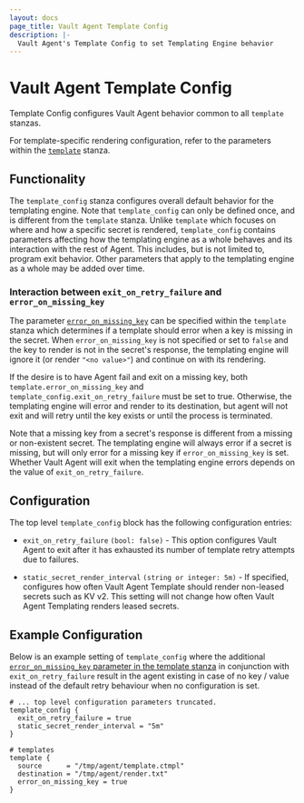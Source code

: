 ```yaml
---
layout: docs
page_title: Vault Agent Template Config
description: |-
  Vault Agent's Template Config to set Templating Engine behavior
---
```


# Vault Agent Template Config

Template Config configures Vault Agent behavior common to all `template` stanzas.

For template-specific rendering configuration, refer to the parameters within the
[`template`](/docs/agent/template) stanza.

## Functionality

The `template_config` stanza configures overall default behavior for the
templating engine. Note that `template_config` can only be defined once, and is
different from the `template` stanza. Unlike `template` which focuses on where
and how a specific secret is rendered, `template_config` contains parameters
affecting how the templating engine as a whole behaves and its interaction with
the rest of Agent. This includes, but is not limited to, program exit behavior.
Other parameters that apply to the templating engine as a whole may be added
over time.

### Interaction between `exit_on_retry_failure` and `error_on_missing_key`

The parameter
[`error_on_missing_key`](/docs/agent/template#error_on_missing_key) can be
specified within the `template` stanza which determines if a template should
error when a key is missing in the secret. When `error_on_missing_key` is not
specified or set to `false` and the key to render is not in the secret's
response, the templating engine will ignore it (or render `"<no value>"`) and
continue on with its rendering.

If the desire is to have Agent fail and exit on a missing key, both
`template.error_on_missing_key` and `template_config.exit_on_retry_failure` must
be set to true. Otherwise, the templating engine will error and render to its
destination, but agent will not exit and will retry until the key exists or until
the process is terminated.

Note that a missing key from a secret's response is different from a missing or
non-existent secret. The templating engine will always error if a secret is
missing, but will only error for a missing key if `error_on_missing_key` is set.
Whether Vault Agent will exit when the templating engine errors depends on the
value of `exit_on_retry_failure`.

## Configuration

The top level `template_config` block has the following configuration entries:

- `exit_on_retry_failure` `(bool: false)` - This option configures Vault Agent
to exit after it has exhausted its number of template retry attempts due to
failures.

- `static_secret_render_interval` `(string or integer: 5m)` - If specified, configures
  how often Vault Agent Template should render non-leased secrets such as KV v2.
  This setting will not change how often Vault Agent Templating renders leased
  secrets.

## Example Configuration

Below is an example setting of `template_config` where the additional 
[`error_on_missing_key` parameter in the template stanza](/docs/agent/template#error_on_missing_key) in conjunction with 
`exit_on_retry_failure` result in the agent existing in case of no key / value 
instead of the default retry behaviour when no configuration is set.

```hcl
# ... top level configuration parameters truncated.
template_config {
  exit_on_retry_failure = true
  static_secret_render_interval = "5m"
}

# templates 
template {
  source      = "/tmp/agent/template.ctmpl"
  destination = "/tmp/agent/render.txt"
  error_on_missing_key = true
}
```
